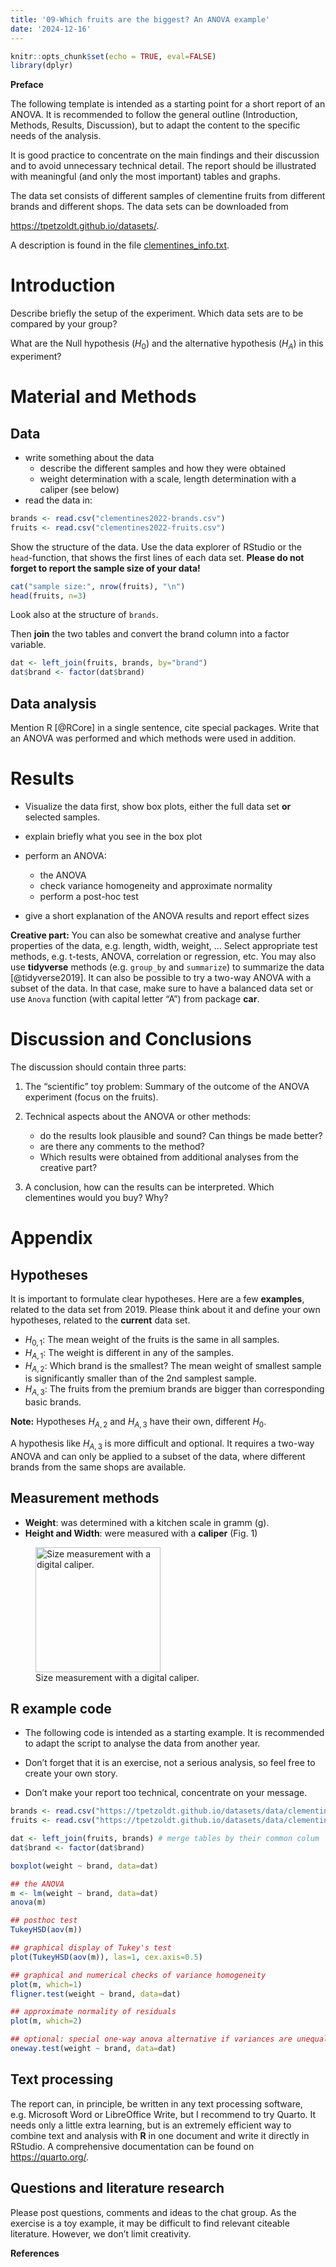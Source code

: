---
title: '09-Which fruits are the biggest? An ANOVA example'
date: '2024-12-16'
---

```{r setup, include=FALSE}
knitr::opts_chunk$set(echo = TRUE, eval=FALSE)
library(dplyr)
```

**Preface**

The following template is intended as a starting point for a short report of an ANOVA.
It is recommended to follow the general outline (Introduction, Methods,
Results, Discussion), but to adapt the content to the specific needs of the analysis. 

It is good practice to concentrate on the main findings and their discussion and to avoid unnecessary technical detail. The report should be illustrated with meaningful (and only the most important) tables and graphs.

The data set consists of different samples of clementine fruits from different brands and different shops. The data sets can be downloaded from 

[https://tpetzoldt.github.io/datasets/](https://tpetzoldt.github.io/datasets/). 

A description is found in the file [clementines_info.txt](https://tpetzoldt.github.io/datasets/data/clementines_info.txt).

# Introduction

Describe briefly the setup of the experiment.  Which data sets are to
be compared by your group?

What are the Null hypothesis ($H_0$) and the alternative hypothesis
($H_A$) in this experiment?


# Material and Methods

## Data 
* write something about the data
    - describe the different samples and how they were obtained
    - weight determination with a scale, length determination with
      a caliper (see below)

* read the data in:


```{r, eval=FALSE}
brands <- read.csv("clementines2022-brands.csv")
fruits <- read.csv("clementines2022-fruits.csv")
```

Show the structure of the data. Use the data explorer of RStudio or the `head`-function,
that shows the first lines of each data set. **Please do not forget to
report the sample size of your data!**

```{r}
cat("sample size:", nrow(fruits), "\n")
head(fruits, n=3)
```

Look also at the structure of `brands`.

Then **join** the two tables and convert the brand column into a factor
variable.

```{R}
dat <- left_join(fruits, brands, by="brand")
dat$brand <- factor(dat$brand)
```

## Data analysis

Mention R [@RCore] in a single sentence, cite special packages. Write
that an ANOVA was performed and which methods were used in addition.


# Results

* Visualize the data first, show box plots, either the full data set
  **or** selected samples.

* explain briefly what you see in the box plot

* perform an ANOVA:
    - the ANOVA
    - check variance homogeneity and approximate normality
    - perform a post-hoc test
    

* give a short explanation of the ANOVA results and report effect sizes

**Creative part:** You can also be somewhat creative and analyse
further properties of the data, e.g. length, width, weight, ... Select
appropriate test methods, e.g. t-tests, ANOVA, correlation or
regression, etc. You may also use **tidyverse** methods
(e.g. `group_by` and `summarize`) to summarize the data
[@tidyverse2019].  It can also be possible to try a two-way ANOVA with
a subset of the data. In that case, make sure to have a balanced data
set or use `Anova` function (with capital letter "A") from package
**car**.


# Discussion and Conclusions

The discussion should contain three parts:

1. The "scientific" toy problem: Summary of the outcome of the ANOVA
experiment (focus on the fruits).

2. Technical aspects about the ANOVA or other methods:
    * do the results look plausible and sound? Can things be made better?
    * are there any comments to the method?
    * Which results were obtained from additional analyses from the creative part?

3. A conclusion, how can the results can be interpreted. Which
clementines would you buy? Why?


# Appendix


## Hypotheses

It is important to formulate clear hypotheses. Here are a few
**examples**, related to the data set from 2019. Please think about it
and define your own hypotheses, related to the **current** data set.


* $H_{0,1}$: The mean weight of the fruits is the same in all samples.
* $H_{A,1}$: The weight is different in any of the samples.
* $H_{A,2}$: Which brand is the smallest? The mean weight of smallest sample is 
  significantly smaller than of the 2nd samplest sample.
* $H_{A,3}$: The fruits from the premium brands are bigger than corresponding 
  basic brands.

**Note:** Hypotheses $H_{A,2}$ and $H_{A,3}$ have their own, different $H_0$.

A hypothesis like $H_{A,3}$ is more difficult and optional. It
requires a two-way ANOVA and can only be applied to a subset of the
data, where different brands from the same shops are available. 

## Measurement methods

* **Weight**: was determined with a kitchen scale in gramm (g).
* **Height and Width**: were measured with a **caliper** (Fig. 1)

<div align="center">
![Size measurement with a digital caliper.](../img/caliper.jpg){height=200}
</div>


## R example code

* The following code is intended as a starting example. It is recommended to 
adapt the script to analyse the data from another year.

* Don't forget that it is an exercise, not a serious analysis, so feel
  free to create your own story.

* Don't make your report too technical, concentrate on your message.

```{R,eval=FALSE}
brands <- read.csv("https://tpetzoldt.github.io/datasets/data/clementines2019-brands.csv")
fruits <- read.csv("https://tpetzoldt.github.io/datasets/data/clementines2019-fruits.csv")

dat <- left_join(fruits, brands) # merge tables by their common colum 'Brand'
dat$brand <- factor(dat$brand)

boxplot(weight ~ brand, data=dat)

## the ANOVA
m <- lm(weight ~ brand, data=dat)
anova(m)

## posthoc test
TukeyHSD(aov(m))

## graphical display of Tukey's test
plot(TukeyHSD(aov(m)), las=1, cex.axis=0.5)

## graphical and numerical checks of variance homogeneity
plot(m, which=1)
fligner.test(weight ~ brand, data=dat)

## approximate normality of residuals
plot(m, which=2)

## optional: special one-way anova alternative if variances are unequal
oneway.test(weight ~ brand, data=dat)
```

## Text processing

The report can, in principle, be written in any text processing software,
e.g. Microsoft Word or LibreOffice Write, but I recommend to try Quarto. 
It needs only a little extra learning, but is an extremely efficient way to combine
text and analysis with **R** in one document and write it directly in
RStudio. A comprehensive documentation can be found on
[https://quarto.org/](https://quarto.org/).


## Questions and literature research

Please post questions, comments and ideas to the chat group. 
As the exercise is a toy example, it may be difficult to find relevant citeable 
literature. However, we don't limit creativity.

**References**

